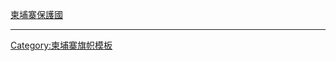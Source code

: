 {{flagicon image|Flag_of_Cambodia_(1863–1948).svg}} [[柬埔寨保護國]]<noinclude>
----
{{KHM-all}}
[[Category:柬埔寨旗帜模板]]
</noinclude>